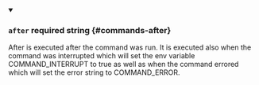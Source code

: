 
<details className="config-field" data-expandable="false" open>
<summary>

### `after` <span class="config-field-required" data-required="false">required</span> <span class="config-field-type">string</span> <span class="config-field-default"></span> <span class="config-field-enum"></span> {#commands-after}

After is executed after the command was run. It is executed also when
the command was interrupted which will set the env variable COMMAND_INTERRUPT
to true as well as when the command errored which will set the error string to
COMMAND_ERROR.

</summary>



</details>
